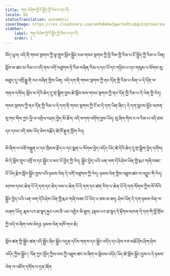 ```yaml
---
title: གན྄་ཡེ་ཤེས་ཀྱི་ངོ་སྤྲོད་ཀྱི་རིམ་པ་དང་པོ།
locale: bo
statusTranslation: automatic
coverImage: https://res.cloudinary.com/xmfm6mhw3gwctndtcubgx2rptnae/image/upload/v1741354450/small_cover_introduccion_a_la_gnosis_57a3fc8d72.webp
sidebar:
    label: གན྄་ཡེ་ཤེས་ཀྱི་ངོ་སྤྲོད་ཀྱི་རིམ་པ་དང་པོ།
    order: 1
---
```

བོད་ཡུལ། འདི་ནི་གསང་སྔགས་ཀྱི་ལྟ་གྲུབ་སློབ་སྦྱོང་ངམ་གསང་སྔགས་ཀྱི་ཕྱི་རིམ་གྱི་རིམ་པ་ངོ་སྤྲོད་ཀྱི་རིམ་པ་ཡིན། སློབ་མ་ཚང་མ་རིམ་པ་འདི་ནས་འགོ་བཙུགས་ཏེ་རིམ་བཞིན་རིམ་པ་དང་པོ་དང་གཉིས་པ་དང་གསུམ་པ་སོགས་མུ་མཐུད་དུ་འགྲོ་རྒྱུ་ནི་རང་བཞིན་གྱིས་ཡིན། འདི་དག་ནི་གསང་སྔགས་ཀྱི་ནང་དོན་གྱི་རིམ་པ་མིན་པ་དེ་དོན་ལ་གནས་དགོས། སློབ་མ་དེའི་ཆེད་དུ་གྲ་སྒྲིག་བྱས་ཚེ་སློབ་མས་གསང་སྔགས་ཀྱི་ནང་དོན་གྱི་རིམ་པ་དེ་ལེན་གྱི་རེད། གསང་སྔགས་ཀྱི་ནང་དོན་གྱི་རིམ་པ་དེ་དག་ནི་གསང་སྔགས་ཀྱི་ངོ་མ་དེ་དག་ཡིན་ཞིང་། དེ་དག་བླངས་མྱོང་མཁན་སུ་གང་གིས་ཀྱང་ཕྱི་ལ་འགྲེལ་བཤད་བྱེད་མི་ཆོག འདི་བཀག་འགོག་བྱས་ཡོད། སུ་ཞིག་གིས་ང་ལ་རིམ་པ་འདི་ཙམ་དང་དབང་འདི་ཙམ་ཡོད་ཅེས་བརྗོད་ཚེ་ཁོ་རྫུན་ཁྱོག་རེད།

མི་ཞིག་ལ་བཟོ་བསྐྲུན་པ་དང་ཁྲིམས་རྩོད་པ་དང་སྨན་པ་སོགས་བྱེད་འདོད་ཡོད་ཚེ་དེའི་ཆེད་དུ་གྲ་སྒྲིག་བྱེད་དགོས། མི་དེ་སློབ་གྲྭར་འགྲོ་བ་དང་སྦྱོང་པ་མང་པོ་བྱེད་ཀྱི་རེད། སྦྱོང་བྱེད་པའི་ཡན་ལག་དེའི་ཤེས་ཡོན་གྱི་རྨང་གཞི་བཟང་པོ་ཡོད་རྗེས་སློབ་སྦྱོང་བྱས་པའི་ཉམས་ལེན་དེ་འགོ་བཙུགས་ཀྱི་རེད། ཉམས་ལེན་གྱིས་འཐུས་ཚང་བ་འབྱུང་གི་རེད། མཁས་དབང་ཆེན་པོ་དེ་དག་དང་ཆེད་ལས་པ་ཆེན་པོ་དེ་དག་དང་ཚན་རིག་པ་ཆེན་པོ་དེ་དག་སོགས་ཀྱིས་སོ་སོའི་སྦྱོང་བྱེད་པའི་ཡན་ལག་དེའི་ཤེས་ཡོན་གྱི་རྨང་གཞི་བཟང་པོ་ཡོད་པ་ཙམ་མ་ཟད། ཤེས་ཡོན་དེ་དག་ཉམས་ལེན་ལ་བཞག་ཡོད། རྣམ་པར་ཐ་སྙད་རྐྱང་པས་ཅི་ཡང་འཁྱེར་མི་ཐུབ། (རྣམ་པར་ཐ་སྙད་དེ་རྟོགས་མཁན་དེ་དག་གི་བློ་གྲོས་ཀྱི་བདེ་བ་ཞིག་ལས་མེད།) ཉམས་ལེན་མཁོ་གལ་ཆེ།

སློབ་ཚན་གྱི་སྦྱོང་ཚན་འདི་སྦྱོང་ཞིང་སྦྱོང་འདུན་དངོས་གནས་དང་སྦྱོང་འདོད་དང་ཤེས་རབ་མཐོ་ཤོས་ཤིག་ཤེས་འདོད་ཀྱིས་སྦྱོང་། འོན་ཀྱང་ཁྱོད་ཀྱིས་ལས་ཀྱི་འཐུས་ཚང་བ་ཞིག་ལ་སླེབས་འདོད་ཡོད་ཚེ་སློབ་སྦྱོང་བྱས་པ་དེ་ཉམས་ལེན་ལ་འཇོག་དགོས་པ་དྲན་ཞོག
